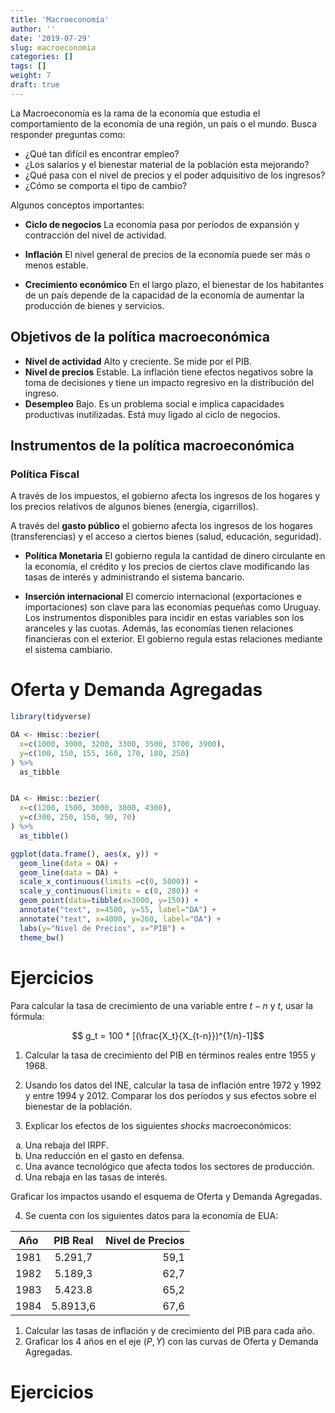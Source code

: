 ```yaml
---
title: 'Macroeconomía'
author: ''
date: '2019-07-29'
slug: macroeconomia
categories: []
tags: []
weight: 7
draft: true
---
```



La Macroeconomía es la rama de la economía que estudia el comportamiento de la economía de una región, un país o el mundo. Busca responder preguntas como:

- ¿Qué tan difícil es encontrar empleo?
- ¿Los salarios y el bienestar material de la población esta mejorando?
- ¿Qué pasa con el nivel de precios y el poder adquisitivo de los ingresos?
- ¿Cómo se comporta el tipo de cambio?

Algunos conceptos importantes:

- __Ciclo de negocios__ La economía pasa por períodos de expansión y contracción del nivel de actividad.

- __Inflación__ El nivel general de precios de la economía puede ser más o menos estable.

- __Crecimiento económico__ En el largo plazo, el bienestar de los habitantes de un país depende de la capacidad de la economía de aumentar la producción de bienes y servicios.

## Objetivos de la política macroeconómica

- __Nivel de actividad__ Alto y creciente. Se mide por el PIB.
- __Nivel de precios__ Estable. La inflación tiene efectos negativos sobre la toma de decisiones y tiene un impacto regresivo en la distribución del ingreso.
- __Desempleo__ Bajo. Es un problema social e implica capacidades productivas inutilizadas. Está muy ligado al ciclo de negocios.

## Instrumentos de la política macroeconómica

### __Política Fiscal__ 
A través de los impuestos, el gobierno afecta los ingresos de los hogares y los precios relativos de algunos bienes (energía, cigarrillos).

A través del __gasto público__ el gobierno afecta los ingresos de los hogares (transferencias) y el acceso a ciertos bienes (salud, educación, seguridad).

- __Política Monetaria__ El gobierno regula la cantidad de dinero circulante en la economía, el crédito y los precios de ciertos clave modificando las tasas de interés y administrando el sistema bancario. 

- __Inserción internacional__ El comercio internacional (exportaciones e importaciones) son clave para las economías pequeñas como Uruguay. Los instrumentos disponibles para incidir en estas variables son los aranceles y las cuotas. Además, las economías tienen relaciones financieras con el exterior. El gobierno regula estas relaciones mediante el sistema cambiario.


# Oferta y Demanda Agregadas

```r
library(tidyverse)

OA <- Hmisc::bezier(
  x=c(1000, 3000, 3200, 3300, 3500, 3700, 3900),
  y=c(100, 150, 155, 160, 170, 180, 250)
) %>% 
  as_tibble


DA <- Hmisc::bezier(
  x=c(1200, 1500, 3000, 3800, 4300),
  y=c(300, 250, 150, 90, 70)
) %>% 
  as_tibble()

ggplot(data.frame(), aes(x, y)) + 
  geom_line(data = OA) +
  geom_line(data = DA) +
  scale_x_continuous(limits =c(0, 5000)) + 
  scale_y_continuous(limits = c(0, 280)) + 
  geom_point(data=tibble(x=3000, y=150)) + 
  annotate("text", x=4500, y=55, label="DA") + 
  annotate("text", x=4000, y=260, label="OA") + 
  labs(y="Nivel de Precios", x="PIB") +
  theme_bw()
```



# Ejercicios

Para calcular la tasa de crecimiento de una variable entre $t-n$ y $t$, usar la fórmula:

$$ g_t = 100 * [(\frac{X_t}{X_{t-n}})^{1/n}-1]$$

1. Calcular la tasa de crecimiento del PIB en términos reales entre 1955 y 1968.

2. Usando los datos del INE, calcular la tasa de inflación entre 1972 y 1992 y entre 1994 y 2012. Comparar los dos períodos y sus efectos sobre el bienestar de la población.

3. Explicar los efectos de los siguientes _shocks_ macroeconómicos:
  a. Una rebaja del IRPF.
  b. Una reducción en el gasto en defensa.
  c. Una avance tecnológico que afecta todos los sectores de producción.
  d. Una rebaja en las tasas de interés.

Graficar los impactos usando el esquema de Oferta y Demanda Agregadas.

4. Se cuenta con los siguientes datos para la economía de EUA:

| Año           | PIB Real      | Nivel de Precios  |
| ------------- |:-------------:| -----:|
| 1981          | 5.291,7       | 59,1 |
| 1982          | 5.189,3       | 62,7 |
| 1983          | 5.423.8       | 65,2 |
| 1984          | 5.8913,6      | 67,6 |

1. Calcular las tasas de inflación y de crecimiento del PIB para cada año.
2. Graficar los 4 años en el eje $(P, Y)$ con las curvas de Oferta y Demanda Agregadas.



# Ejercicios


